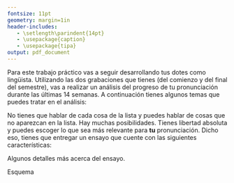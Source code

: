 ```yaml
---
fontsize: 11pt
geometry: margin=1in
header-includes:
   - \setlength\parindent{14pt}
   - \usepackage{caption}
   - \usepackage{tipa}
output: pdf_document
---
```


\begin{center}
\large{\textbf{Análisis de produccion}}\\ [1ex]
\normalsize{\emph{Fonética y fonología españolas}} \\ [1ex]
\normalsize{primavera 2020}
\end{center}




\noindent Para este trabajo práctico vas a seguir desarrollando tus dotes como 
lingüista. Utilizando las dos grabaciones que tienes (del comienzo y del final 
del semestre), vas a realizar un análisis del progreso de tu pronunciación 
durante las últimas 14 semanas. A continuación tienes algunos temas que puedes 
tratar en el análisis:

\begin{itemize}
	\setlength\itemsep{-.2em}
	\item la schwa \textipa{[\textschwa]}
	\item el encadenamiento 
	\item las oclusivas sordas
	\item las oclusivas sonoras
	\item los procesos de asimilación
	\item las vibrantes
\end{itemize}

\noindent No tienes que hablar de cada cosa de la lista y puedes hablar de cosas 
que no aparezcan en la lista. Hay muchas posibilidades. Tienes libertad absoluta 
y puedes escoger lo que sea más relevante para **tu** pronunciación. Dicho eso, 
tienes que entregar un ensayo que cuente con las siguientes características:

\begin{enumerate}
	\setlength\itemsep{-.2em}
	\item Una descripción de tu historial lingüística
	\item Un análisis general de la primera grabación
	\item Un análisis de al menos tres aspectos de la segunda grabación
	\item Algunos aspectos de tu pronunciación que aún tengas que mejorar y un 
	plan para hacerlo
\end{enumerate}

\noindent Algunos detalles más acerca del ensayo.

\begin{itemize}
	\setlength\itemsep{-.2em}
	\item Una extensión de 2 páginas (máximo)
	\item Fuente de 12pt, times new roman, interlineado doble
	\item Márgenes de 1 pulgada
	\item Formato PDF
	\item Nombre de archivo: `apellido\_analisis\_fon2020.pdf' (ej. casillas\_analisis\_fon2018.pdf)
	\item Se entrega por canvas el día 8 de mayo antes de las 2:30 pm
\end{itemize}



\clearpage

\noindent Esquema

\begin{enumerate}
	\setlength\itemsep{-.2em}
	\item Intro - historial lingüístico (1 párrafo)
	\begin{itemize}
		\setlength\itemsep{-.2em}
		\item Nombre
		\item Edad
		\item Lugar de nacimiento
		\item Primera lengua (variedad)
		\item Lenguas que hablas
		\item Cantidad de tiempo que llevas estudiando español
		\item Variedad del español que hablas
	\end{itemize}
	\item Un análisis general de la primera grabación (1 párrafo)
	\begin{itemize}
		\setlength\itemsep{-.2em}
		\item la schwa \textipa{[\textschwa]}
		\item el encadenamiento 
		\item las oclusivas sordas
		\item las oclusivas sonoras
		\item los procesos de asimilación
		\item las vibrantes
		\item etc.
	\end{itemize}
	\item Un análisis de al menos tres aspectos de la segunda grabación (1-3 párrafos)
	\begin{itemize}
		\setlength\itemsep{-.2em}
		\item 1 párrafo cada tema
		\item Explicar tema lingüístico 
		\item Describir cómo tu pronunciación difiere de la de un nativo
		\item Comparar tu pronunación (antes/después)
		\item Citar ejemplos concretos (ej. en el minuto 2:34 de la segunda 
		grabación...)
	\end{itemize}
	\item Conclusión (1 párrafo)
	\begin{itemize}
		\setlength\itemsep{-.2em}
		\item Evaluación general de tu progreso
		\item Cosas que puedas mejorar en el futuro
		\item Cómo las vas a mejorar
	\end{itemize}
\end{enumerate}

